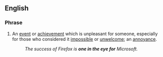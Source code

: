 ==English==

===Phrase===
{{head|en|phrase}}

# {{lb|en|idiomatic}} An [[event]] or [[achievement]] which is unpleasant for someone, especially for those who considered it [[impossible]] or [[unwelcome]]; an [[annoyance]].
#: ''The success of Firefox is '''one in the eye for''' Microsoft.''